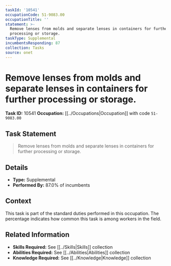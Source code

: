 ```yaml
---
taskId: '10541'
occupationCode: 51-9083.00
occupationTitle: ''
statement: >-
  Remove lenses from molds and separate lenses in containers for further
  processing or storage.
taskType: Supplemental
incumbentsResponding: 87
collection: Tasks
source: onet
---
```

# Remove lenses from molds and separate lenses in containers for further processing or storage.

**Task ID:** 10541
**Occupation:** [[../Occupations|Occupation]] with code `51-9083.00`

## Task Statement

> Remove lenses from molds and separate lenses in containers for further processing or storage.

## Details

- **Type:** Supplemental
- **Performed By:** 87.0% of incumbents

## Context

This task is part of the standard duties performed in this occupation. The percentage indicates how common this task is among workers in the field.

## Related Information

- **Skills Required:** See [[../Skills|Skills]] collection
- **Abilities Required:** See [[../Abilities|Abilities]] collection
- **Knowledge Required:** See [[../Knowledge|Knowledge]] collection
